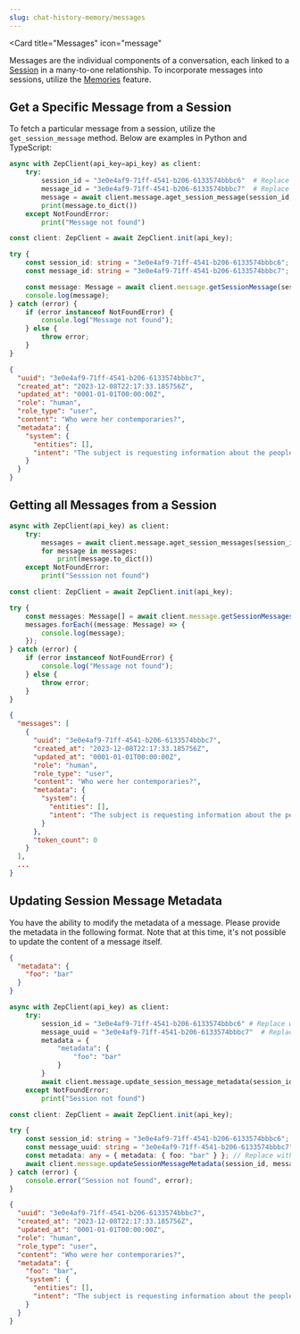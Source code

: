 ```yaml
---
slug: chat-history-memory/messages
---
```


<Card
    title="Messages"
    icon="message"
>
Messages are the individual components of a conversation, each linked to a [Session](sessions.mdx) in a many-to-one relationship.
To incorporate messages into sessions, utilize the [Memories](memories.mdx) feature.
</Card>

## Get a Specific Message from a Session

To fetch a particular message from a session, utilize the `get_session_message` method. Below are examples in Python and TypeScript:

<Tabs group="messages">

<Tab title="Python" group-key="python">

```python
async with ZepClient(api_key=api_key) as client:
    try:
        session_id = "3e0e4af9-71ff-4541-b206-6133574bbbc6"  # Replace with the actual session_id
        message_id = "3e0e4af9-71ff-4541-b206-6133574bbbc7"  # Replace with the actual message_id
        message = await client.message.aget_session_message(session_id, message_id)
        print(message.to_dict())
    except NotFoundError:
        print("Message not found")
```

</Tab>
<Tab title="Typescript" group-key="ts">

```typescript
const client: ZepClient = await ZepClient.init(api_key);

try {
    const session_id: string = "3e0e4af9-71ff-4541-b206-6133574bbbc6"; // Replace with the actual session_id
    const message_id: string = "3e0e4af9-71ff-4541-b206-6133574bbbc7"; // Replace with the actual message_id

    const message: Message = await client.message.getSessionMessage(session_id, message_id);
    console.log(message);
} catch (error) {
    if (error instanceof NotFoundError) {
        console.log("Message not found");
    } else {
        throw error;
    }
}
```

</Tab>
</Tabs>

```json
{
  "uuid": "3e0e4af9-71ff-4541-b206-6133574bbbc7",
  "created_at": "2023-12-08T22:17:33.185756Z",
  "updated_at": "0001-01-01T00:00:00Z",
  "role": "human",
  "role_type": "user",
  "content": "Who were her contemporaries?",
  "metadata": {
    "system": {
      "entities": [],
      "intent": "The subject is requesting information about the people who were living at the same time as the woman in question."
    }
  }
}
```

## Getting all Messages from a Session

<Tabs group="messages">

<Tab title="Python" group-key="python">

```python
async with ZepClient(api_key) as client:
    try:
        messages = await client.message.aget_session_messages(session_id)
        for message in messages:
            print(message.to_dict())
    except NotFoundError:
        print("Sesssion not found")
```
</Tab>
<Tab title="Typescript" group-key="ts">

```typescript
const client: ZepClient = await ZepClient.init(api_key);

try {
    const messages: Message[] = await client.message.getSessionMessages(session_id);
    messages.forEach((message: Message) => {
        console.log(message);
    });
} catch (error) {
    if (error instanceof NotFoundError) {
        console.log("Message not found");
    } else {
        throw error;
    }
}
```
</Tab>
</Tabs>

```json
{
  "messages": [
    {
      "uuid": "3e0e4af9-71ff-4541-b206-6133574bbbc7",
      "created_at": "2023-12-08T22:17:33.185756Z",
      "updated_at": "0001-01-01T00:00:00Z",
      "role": "human",
      "role_type": "user",
      "content": "Who were her contemporaries?",
      "metadata": {
        "system": {
          "entities": [],
          "intent": "The subject is requesting information about the people who were living at the same time as the woman in question."
        }
      },
      "token_count": 0
    }
  ],
  ...
}
```

## Updating Session Message Metadata

You have the ability to modify the metadata of a message. Please provide the metadata in the following format. Note that at this time, it's not possible to update the content of a message itself.

```json 
{
  "metadata": {
    "foo": "bar"
  }
}
```

<Tabs group="messages">

<Tab title="Python" group-key="python">

```python
async with ZepClient(api_key) as client:
    try:
        session_id = "3e0e4af9-71ff-4541-b206-6133574bbbc6" # Replace with the actual session_id
        message_uuid = "3e0e4af9-71ff-4541-b206-6133574bbbc7"  # Replace with the actual message_id
        metadata = {
            "metadata": {
                "foo": "bar"
            }
        }
        await client.message.update_session_message_metadata(session_id, message_id, metadata)
    except NotFoundError:
        print("Session not found")
```
</Tab>
<Tab title="Typescript" group-key="ts">

```typescript
const client: ZepClient = await ZepClient.init(api_key);

try {
    const session_id: string = "3e0e4af9-71ff-4541-b206-6133574bbbc6"; // Replace with the actual session_id
    const message_uuid: string = "3e0e4af9-71ff-4541-b206-6133574bbbc7"; // Replace with the actual message_id
    const metadata: any = { metadata: { foo: "bar" } }; // Replace with the desired metadata
    await client.message.updateSessionMessageMetadata(session_id, message_uuid, metadata);
} catch (error) {
    console.error("Session not found", error);
}
```
</Tab>
</Tabs>

```json
{
  "uuid": "3e0e4af9-71ff-4541-b206-6133574bbbc7",
  "created_at": "2023-12-08T22:17:33.185756Z",
  "updated_at": "0001-01-01T00:00:00Z",
  "role": "human",
  "role_type": "user",
  "content": "Who were her contemporaries?",
  "metadata": {
    "foo": "bar",
    "system": {
      "entities": [],
      "intent": "The subject is requesting information about the people who were living at the same time as the woman in question."
    }
  }
}
```

